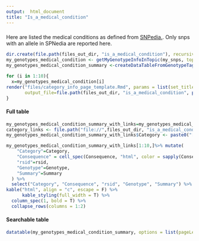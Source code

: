 ---
output:  html_document
title: "Is_a_medical_condition"
---

### {.tabset  .tabset-pills}

Here are listed the medical conditions as defined from [SNPedia.](https://www.snpedia.com/index.php/Category:Is_a_medical_condition). Only snps with an allele in SPNedia are reported here.

```{r medical_condition_setup, eval=T, echo=F, include=F}
dir.create(file.path(files_out_dir, "is_a_medical_condition"), recursive=T, showWarnings=F)
my_genotypes_medical_condition <- getMyGenotypeInfoInTopic(my_snps, topic="Is_a_medical_condition", out_dir=data_out_dir, snpedia_data=snpedia_ext_data, force=force_snpedia_update)
my_genotypes_medical_condition_summary <-createDataTableFromGenotypeTagsList(my_genotypes_medical_condition)
```

```{r medical_condition_pages, eval=T, echo=F, include=F}
for (i in 1:10){
  x=my_genotypes_medical_condition[i]
render("files/category_info_page_template.Rmd", params = list(set_title=names(x), genotype_summary=x[[1]] ),
       output_file=file.path(files_out_dir, "is_a_medical_condition", paste0(names(x),".html")), clean=T)
}
```

#### Full table


```{r medical_condition_full_table, eval=T, echo=FALSE,  results='asis'}
my_genotypes_medical_condition_summary_with_links=my_genotypes_medical_condition_summary
category_links <- file.path("file://",files_out_dir, "is_a_medical_condition",paste0(my_genotypes_medical_condition_summary_with_links$Category, ".html"))
my_genotypes_medical_condition_summary_with_links$Category <- paste0("[",my_genotypes_medical_condition_summary_with_links$Category,"](",category_links, ")")

my_genotypes_medical_condition_summary_with_links[1:10,]%>% mutate(
    "Category"=Category,
    "Consequence" = cell_spec(Consequence, "html", color = sapply(Consequence,function(x){switch(as.character(x), "Good"="blue", "Bad"="red", "Unknown"="grey")})),
    "rsid"=rsid,
    "Genotype"=Genotype,
    "Summary"=Summary
  ) %>%
  select("Category", "Consequence", "rsid", "Genotype", "Summary") %>%
kable("html", align = "c", escape = F) %>%
      kable_styling(full_width = T) %>%
  column_spec(1, bold = T) %>%
  collapse_rows(columns = 1:2)

```

#### Searchable table 


```{r medical_condition_searchable_table, eval=T,  echo=F}
datatable(my_genotypes_medical_condition_summary, options = list(pageLength = 50, autoWidth = TRUE))
```
